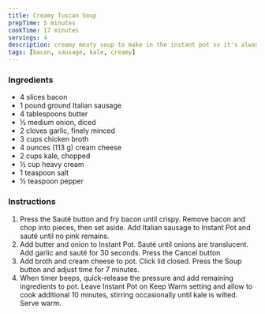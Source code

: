 ```yaml
---
title: Creamy Tuscan Soup
prepTime: 5 minutes
cookTime: 17 minutes
servings: 4
description: creamy meaty soup to make in the instant pot so it's always ready and delicious
tags: [bacon, sausage, kale, creamy]
---
```


### Ingredients

- 4 slices bacon
- 1 pound ground Italian sausage
- 4 tablespoons butter
- ½ medium onion, diced
- 2 cloves garlic, finely minced
- 3 cups chicken broth
- 4 ounces (113 g) cream cheese
- 2 cups kale, chopped
- ½ cup heavy cream
- 1 teaspoon salt
- ½ teaspoon pepper

### Instructions

1. Press the Sauté button and fry bacon until crispy. Remove bacon and chop into pieces, then set aside. Add Italian sausage to Instant Pot and sauté until no pink remains.
1. Add butter and onion to Instant Pot. Sauté until onions are translucent. Add garlic and sauté for 30 seconds. Press the Cancel button
1. Add broth and cream cheese to pot. Click lid closed. Press the Soup button and adjust time for 7 minutes.
1. When timer beeps, quick-release the pressure and add remaining ingredients to pot. Leave Instant Pot on Keep Warm setting and allow to cook additional 10 minutes, stirring occasionally until kale is wilted. Serve warm.
